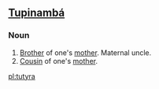 ==[[Tupinambá]]==
{{rfc-auto}}

===Noun===
{{head|tpn|noun|plural|tutyras}}

# [[brother|Brother]] of one's [[mother]]. Maternal uncle.
# [[cousin|Cousin]] of one's [[mother]].

[[pl:tutyra]]